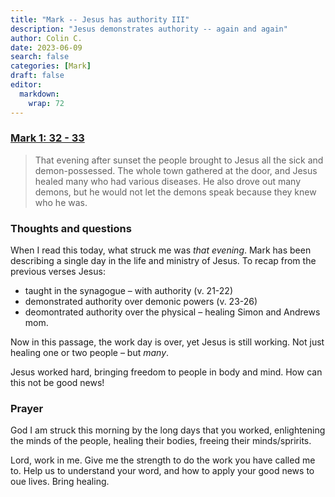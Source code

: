 ```yaml
---
title: "Mark -- Jesus has authority III"
description: "Jesus demonstrates authority -- again and again"
author: Colin C.
date: 2023-06-09
search: false
categories: [Mark]
draft: false
editor: 
  markdown: 
    wrap: 72
---
```


### [Mark 1: 32 - 33](https://www.bible.com/bible/111/MRK.1.NIV)

> That evening after sunset the people brought to Jesus all the sick and demon-possessed. The whole town gathered at the door, and Jesus healed many who had various diseases. He also drove out many demons, but he would not let the demons speak because they knew who he was.

### Thoughts and questions

When I read this today, what struck me was _that evening_.  Mark has been describing a single day in the life and ministry of Jesus.  To recap from the previous verses Jesus: 

-	taught in the synagogue -- with authority (v. 21-22)
-	demonstrated authority over demonic powers (v. 23-26)
-	deomontrated authority over the physical -- healing Simon and Andrews mom.

Now in this passage, the work day is over, yet Jesus is still working.  Not just healing one or two people -- but _many_.  

Jesus worked hard, bringing freedom to people in body and mind. How can this not be good news!


### Prayer

God I am struck this morning by the long days that you worked, enlightening the minds of the people, healing their bodies, freeing their minds/spririts. 

Lord, work in me.  Give me the strength to do the work you have called me to. Help us to understand your word, and how to apply your good news to oue lives.  Bring healing. 